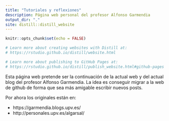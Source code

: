 ```yaml
---
title: "Tutoriales y reflexiones"
description: Página web personal del profesor Alfonso Garmendia
output_dir: "."
site: distill::distill_website
---
```


```r
knitr::opts_chunk$set(echo = FALSE)

# Learn more about creating websites with Distill at:
# https://rstudio.github.io/distill/website.html

# Learn more about publishing to GitHub Pages at:
# https://rstudio.github.io/distill/publish_website.html#github-pages

```

Esta página web pretende ser la continuación de la actual web y del actual blog del profesor Alfonso Garmendia. La idea es conseguir migrar a la web de github de forma que sea más amigable escribir nuevos posts. 

Por ahora los originales están en: 

- https://garmendia.blogs.upv.es/
- http://personales.upv.es/algarsal/

